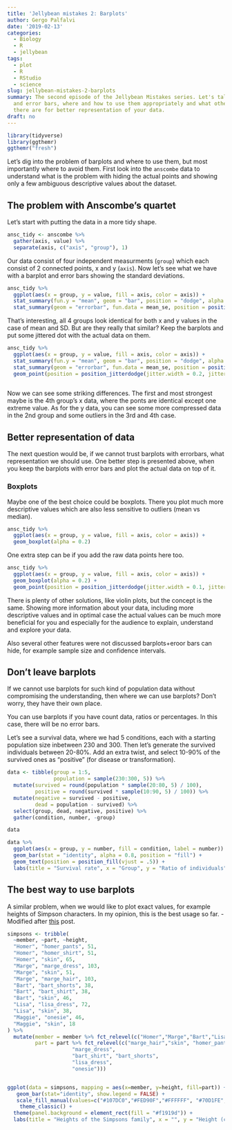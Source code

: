 ```yaml
---
title: 'Jellybean mistakes 2: Barplots'
author: Gergo Palfalvi
date: '2019-02-13'
categories:
  - Biology
  - R
  - jellybean
tags:
  - plot
  - R
  - RStudio
  - science
slug: jellybean-mistakes-2-barplots
summary: The second episode of the Jellybean Mistakes series. Let's talk about barplots
  and error bars, where and how to use them appropriately and what other approaches
  there are for better representation of your data.
draft: no
---
```


```r
library(tidyverse)
library(ggthemr)
ggthemr("fresh")
```


Let's dig into the problem of barplots and where to use them, but most importantly where to avoid them. First look into the `anscombe` data to understand what is the problem with hiding the actual points and showing only a few ambiguous descriptive values about the dataset. 

## The problem with Anscombe's quartet

Let's start with putting the data in a more tidy shape.
```r
ansc_tidy <- anscombe %>% 
  gather(axis, value) %>%
  separate(axis, c("axis", "group"), 1)
```

Our data consist of four independent measurments (`group`) which each consist of 2 connected points, x and y (`axis`). Now let's see what we have with a barplot and error bars showing the standard deviations. 

```r
ansc_tidy %>%
  ggplot(aes(x = group, y = value, fill = axis, color = axis)) +
  stat_summary(fun.y = "mean", geom = "bar", position = "dodge", alpha = 0.2) + 
  stat_summary(geom = "errorbar", fun.data = mean_se, position = position_dodge(0.9), width = 0.2)
```

That's interesting, all 4 groups look identical for both x and y values in the case of mean and SD. But are they really that similar? Keep the barplots and put some jittered dot with the actual data on them.

```r
ansc_tidy %>%
  ggplot(aes(x = group, y = value, fill = axis, color = axis)) +
  stat_summary(fun.y = "mean", geom = "bar", position = "dodge", alpha = 0.2) + 
  stat_summary(geom = "errorbar", fun.data = mean_se, position = position_dodge(0.9), width = 0.2) +
  geom_point(position = position_jitterdodge(jitter.width = 0.2, jitter.height = 0, dodge.width = 0.8))
  
```

Now we can see some striking differences. The first and most strongest maybe is the 4th group's x data, where the ponts are identical except one extreme value. As for the y data, you can see some more compressed data in the 2nd group and some outliers in the 3rd and 4th case.

## Better representation of data

The next question would be, if we cannot trust barplots with errorbars, what representation we should use. One better step is presented above, when you keep the barplots with error bars and plot the actual data on top of it.

### Boxplots

Maybe one of the best choice could be boxplots. There you plot much more descriptive values which are also less sensitive to outliers (mean vs median).


```r
ansc_tidy %>%
  ggplot(aes(x = group, y = value, fill = axis, color = axis)) +
  geom_boxplot(alpha = 0.2)
```

One extra step can be if you add the raw data points here too.

```r
ansc_tidy %>%
  ggplot(aes(x = group, y = value, fill = axis, color = axis)) +
  geom_boxplot(alpha = 0.2) +
  geom_point(position = position_jitterdodge(jitter.width = 0.1, jitter.height = 0, dodge.width = 0.8))
```

There is plenty of other solutions, like violin plots, but the concept is the same. Showing more information about your data, including more descriptive values and in optimal case the actual values can be much more beneficial for you and especially for the audience to explain, understand and explore your data.

Also several other features were not discussed barplots+eroor bars can hide, for example sample size and confidence intervals.

## Don't leave barplots

If we cannot use barplots for such kind of population data without compromising the understanding, then where we can use barplots? Don't worry, they have their own place. 

You can use barplots if you have count data, ratios or percentages. In this case, there will be no error bars.

Let's see a survival data, where we had 5 conditions, each with a starting population size inbetween 230 and 300. Then let's generate the survived individuals between 20-80%. Add an extra twist, and select 10-90% of the survived ones as "positive" (for disease or transformation). 

```r
data <- tibble(group = 1:5,
               population = sample(230:300, 5)) %>%
  mutate(survived = round(population * sample(20:80, 5) / 100),
         positive = round(survived * sample(10:90, 5) / 100)) %>%
  mutate(negative = survived - positive,
         dead = population - survived) %>%
  select(group, dead, negative, positive) %>%
  gather(condition, number, -group)

data
```

```r
data %>% 
  ggplot(aes(x = group, y = number, fill = condition, label = number)) +
  geom_bar(stat = "identity", alpha = 0.8, position = "fill") +
  geom_text(position = position_fill(vjust = .5)) +
  labs(title = "Survival rate", x = "Group", y = "Ratio of individuals")

```


## The best way to use barplots

A similar problem, when we would like to plot exact values, for example heights of Simpson characters. In my opinion, this is the best usage so far. - Modified after [this](https://medium.com/human-in-a-machine-world/south-park-characters-in-ggplot2-2c5b05b19cc2) post.

```r

simpsons <- tribble(
  ~member, ~part, ~height,
  "Homer", "homer_pants", 51,
  "Homer", "homer_shirt", 51,
  "Homer", "skin", 65,
  "Marge", "marge_dress", 103,
  "Marge", "skin", 51, 
  "Marge", "marge_hair", 103,
  "Bart", "bart_shorts", 38,
  "Bart", "bart_shirt", 38,
  "Bart", "skin", 46,
  "Lisa", "lisa_dress", 72,
  "Lisa", "skin", 38,
  "Maggie", "onesie", 46,
  "Maggie", "skin", 18
) %>%
  mutate(member = member %>% fct_relevel(c("Homer","Marge","Bart","Lisa","Maggie")),
         part = part %>% fct_relevel(c("marge_hair","skin", "homer_pants","homer_shirt",  
                     "marge_dress",  
                     "bart_shirt", "bart_shorts", 
                     "lisa_dress",  
                     "onesie")))


ggplot(data = simpsons, mapping = aes(x=member, y=height, fill=part)) +   
   geom_bar(stat="identity", show.legend = FALSE) +   
   scale_fill_manual(values=c("#107DC0","#FED90F","#FFFFFF", "#70D1FE", "#D6E69F",  "#F14E28","#009DDC", "#F05E2F", "#70D1FE")) +
    theme_classic() +
  theme(panel.background = element_rect(fill = "#f1919d")) +
  labs(title = "Heights of the Simpsons family", x = "", y = "Height (cm)")
```

